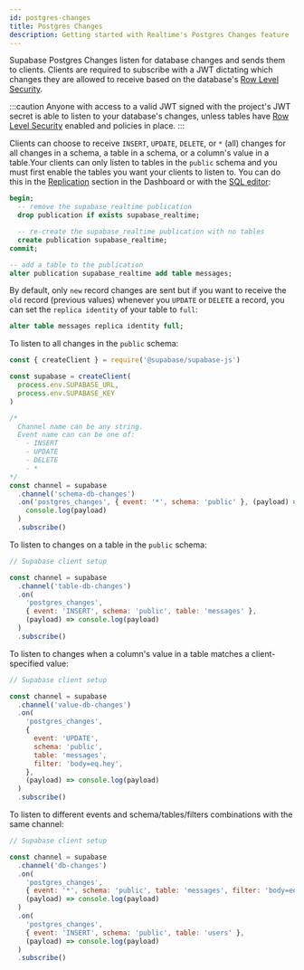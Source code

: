 ```yaml
---
id: postgres-changes
title: Postgres Changes
description: Getting started with Realtime's Postgres Changes feature
---
```


Supabase Postgres Changes listen for database changes and sends them to clients. Clients are required to subscribe with a JWT dictating which changes they are allowed to receive based on the database's [Row Level Security](/docs/guides/auth/row-level-security).

:::caution
Anyone with access to a valid JWT signed with the project's JWT secret is able to listen to your database's changes, unless tables have [Row Level Security](/docs/guides/auth/row-level-security) enabled and policies in place.
:::

Clients can choose to receive `INSERT`, `UPDATE`, `DELETE`, or `*` (all) changes for all changes in a schema, a table in a schema, or a column's value in a table.Your clients can only listen to tables in the `public` schema and you must first enable the tables you want your clients to listen to. You can do this in the [Replication](https://app.supabase.com/project/_/database/replication) section in the Dashboard or with the [SQL editor](https://app.supabase.com/project/_/sql):

```sql
begin;
  -- remove the supabase_realtime publication
  drop publication if exists supabase_realtime;

  -- re-create the supabase_realtime publication with no tables
  create publication supabase_realtime;
commit;

-- add a table to the publication
alter publication supabase_realtime add table messages;
```

By default, only `new` record changes are sent but if you want to receive the `old` record (previous values) whenever you `UPDATE` or `DELETE` a record,
you can set the `replica identity` of your table to `full`:

```sql
alter table messages replica identity full;
```

To listen to all changes in the `public` schema:

```js
const { createClient } = require('@supabase/supabase-js')

const supabase = createClient(
  process.env.SUPABASE_URL,
  process.env.SUPABASE_KEY
)

/*
  Channel name can be any string.
  Event name can can be one of:
    - INSERT
    - UPDATE
    - DELETE
    - *
*/
const channel = supabase
  .channel('schema-db-changes')
  .on('postgres_changes', { event: '*', schema: 'public' }, (payload) =>
    console.log(payload)
  )
  .subscribe()
```

To listen to changes on a table in the `public` schema:

```js
// Supabase client setup

const channel = supabase
  .channel('table-db-changes')
  .on(
    'postgres_changes',
    { event: 'INSERT', schema: 'public', table: 'messages' },
    (payload) => console.log(payload)
  )
  .subscribe()
```

To listen to changes when a column's value in a table matches a client-specified value:

```js
// Supabase client setup

const channel = supabase
  .channel('value-db-changes')
  .on(
    'postgres_changes',
    {
      event: 'UPDATE',
      schema: 'public',
      table: 'messages',
      filter: 'body=eq.hey',
    },
    (payload) => console.log(payload)
  )
  .subscribe()
```

To listen to different events and schema/tables/filters combinations with the same channel:

```js
// Supabase client setup

const channel = supabase
  .channel('db-changes')
  .on(
    'postgres_changes',
    { event: '*', schema: 'public', table: 'messages', filter: 'body=eq.bye' },
    (payload) => console.log(payload)
  )
  .on(
    'postgres_changes',
    { event: 'INSERT', schema: 'public', table: 'users' },
    (payload) => console.log(payload)
  )
  .subscribe()
```
